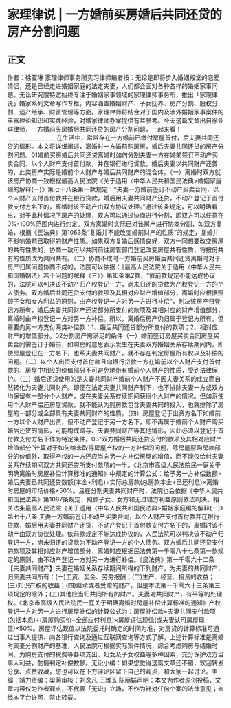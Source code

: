 # 家理律说 | 一方婚前买房婚后共同还贷的房产分割问题
## 正文
作者：徐亚琳 家理律师事务所实习律师编者按：无论是即将步入婚姻殿堂的恋爱情侣，还是已经走进婚姻家庭的法定夫妻，人们都会面对各种各样的婚姻家事问题。无讼研究院特邀始终专注于婚姻家事领域的家理律师事务所，推出「家理律说」婚家系列文章写作专栏，内容涵盖婚姻财产、子女抚养、房产分割、股权分割、遗产继承、财富管理等方面。家理律师将结合对于国内及涉外婚姻家事案件的丰富理论知识和实践经验，对婚家律师办案提供有益参考。今天这篇文章出自徐亚琳律师，一方婚前买房婚后共同还贷的房产分割问题，一起来看！__________________在生活中，常常存在一方婚前已缴付房屋首付，后夫妻共同还贷的情形。本文将详细阐述，离婚时一方婚前购房房，婚后夫妻共同还贷的房产分割问题。01婚前买房婚后共同还贷离婚时如何分割夫妻一方在婚前签订不动产买卖合同、以个人财产支付首付款，并在银行进行贷款，婚后夫妻以共同财产还贷的，此类房产实际是婚前个人财产与婚后共同财产的混合体。（一）离婚时双方就该房产协商一致根据最高人民法院《关于适用〈中华人民共和国民法典>婚姻家庭编的解释(一)》第七十八条第一款规定：“夫妻一方婚前签订不动产买卖合同，以个人财产支付首付款并在银行贷款，婚后用夫妻共同财产还贷，不动产登记于首付款支付方名下的，离婚时该不动产由双方协议处理。”通过该条规定，可以明确看出，对于此种情况下房产的处理，双方可以通过协商进行分割，即双方可以任意在0%-100%范围内进行约定。双方离婚时实际已对该房产进行协商分割，如双方复婚，根据《民法典》第1063条“复婚并不能改变婚前财产的性质”的规定，复婚并不影响婚前已取得的财产性质。如果双方复婚后感情良好，双方一同想要改变房屋的共有性质的，协商一致可以共同前往房管部门登记改变房屋共有性质，将按份共有的性质改为共同共有。（二）协商不成时一方婚前买房婚后共同还贷离婚时对于房产归属问题协商不成的，法院可以依据：《最高人民法院关于适用〈中华人民共和国婚姻法〉若干问题的解释（三）》第10条第2款，“依前款规定不能达成协议的，法院可以判决该不动产归产权登记一方，尚未归还的贷款为产权登记一方的个人债务。双方婚后共同还贷支付的款项及其相对应财产增值部分，离婚时应根据照顾子女和女方利益的原则，由产权登记一方对另一方进行补偿”，判决该房产归登记方所有，婚后夫妻共同财产还贷部分所支付的款项及其相对应的财产增值部分，离婚时由产权登记一方对另一方补偿。所以，离婚后房产仍归属于登记方所有，但需要向另一方支付两类补偿款：1、婚后共同还贷部分所支付的款项；2、相对应财产的增值部分。02分割房产需满足的条件（一）婚前签订房屋买卖合同房屋买卖合同需签订于婚前，如购房的意思表示发生在夫妻双方婚姻关系存续期间内，即使房屋登记在一方名下，也系夫妻共同财产，就不存在判定房屋所有权以及补偿的问题。（二）以个人出资支付首付款且向银行贷款一方在婚前以个人财产支付首付款的，房屋中相应的价值部分不可避免地带有婚前个人财产的性质，受到法律保护。（三）婚后还贷使用的是夫妻共同财产婚前个人财产不因夫妻关系的成立而自然转化为夫妻共同财产。即便在法定夫妻共同财产制下，也不排除夫妻一方或双方均保留有一部分个人财产，或在夫妻关系存续期间获得个人财产的情况。但如系使用个人财产偿还房屋贷款，就不能认为购房款包含夫妻共同的投入，也就排除了房屋的一部分或全部具有夫妻共同财产的性质。（四）房屋登记于出资方名下如婚前一方以个人财产出资，但不动产登记于另一方名下，即不再属于婚前个人财产购买婚后还贷的情形，可能构成赠与、夫妻共同财产等其他情形，因此必须以登记于首付款支付方名下作为特定条件。03“双方婚后共同还贷支付的款项及其相对应财产增值部分”计算对于如何给未取得房屋产权的一方补偿的问题，除房屋原购房款部分的价值外，取得产权的一方还应当向另一方补偿房屋的增值，而不能仅给付夫妻关系存续期间双方共同还贷所支付款项的一半。《北京市高级人民法院民一庭关于明确离婚时房屋补偿计算标准的通知》中规定的计算公式：给予另一方补偿数额=婚后夫妻已共同还贷数额(本金+利息)÷实际总房款(总房款本金+已还利息)×离婚时房屋的市场价格×50%。且在分割夫妻共同财产时，法院也会依据《中华人民共和国民法典》第1087条规定，照顾子女、女方和无过错方利益原则依法判决。相关法条最高人民法院《关于适用〈中华人民共和国民法典>婚姻家庭编的解释(一)》第七十八条 夫妻一方婚前签订不动产买卖合同，以个人财产支付首付款并在银行贷款，婚后用夫妻共同财产还贷，不动产登记于首付款支付方名下的，离婚时该不动产由双方协议处理。依前款规定不能达成协议的，人民法院可以判决该不动产归登记一方，尚未归还的贷款为不动产登记一方的个人债务。双方婚后共同还贷支付的款项及其相对应财产增值部分，离婚时应根据民法典第一千零八十七条第一款规定的原则，由不动产登记一方对另一方进行补偿。《民法典》第一千零六十二条 【夫妻共同财产】夫妻在婚姻关系存续期间所得的下列财产，为夫妻的共同财产，归夫妻共同所有：(一)工资、奖金、劳务报酬；(二)生产、经营、投资的收益；(三)知识产权的收益；(四)继承或者受赠的财产，但是本法第一千零六十三条第三项规定的除外；(五)其他应当归共同所有的财产。夫妻对共同财产，有平等的处理权。《北京市高级人民法院民一庭关于明确离婚时房屋补偿计算标准的通知》产权登记一方对另一方进行房屋补偿的计算公式为：房屋补偿款=夫妻共同支付款项(包括本息)÷(房屋购买价+全部应付利息)×房屋评估现值(或夫妻认可房屋现值)×50%。房屋评估现值以法院委托时确定的时间为准，对房贷的计算标准可通过当事人提供、向各银行查询及通过互联网查询等方式了解。上述计算标准是离婚时夫妻分割财产的基准，人民法院可根据实际案件情况，综合考虑购房与结婚时间、为购房支付的税费等各项支出、妇女及子女权益等多种因素，充分保护双方当事人利益，酌情判定补偿数额。无讼小编：如果您觉得这篇文章还不错，欢迎转发分享、点赞收藏，您也可以在下方评论区留下自己的观点，和大家一起讨论。主编：靖力责编：梁萌审核：刘逸凡 王雅玉 陈丽娟声明：本文为作者原创投稿，文章内容仅为作者观点，不代表「无讼」立场，不作为针对任何个案的法律意见；未经本平台许可，禁止转载。